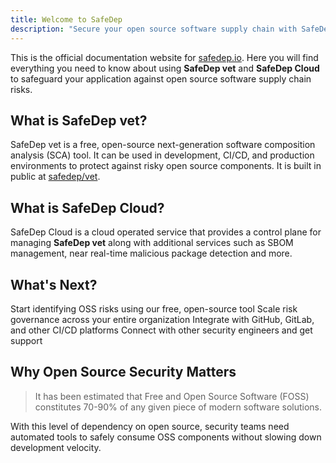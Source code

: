 ```yaml
---
title: Welcome to SafeDep
description: "Secure your open source software supply chain with SafeDep"
---
```


This is the official documentation website for [safedep.io](https://safedep.io). 
Here you will find everything you need to know about using **SafeDep vet** and **SafeDep Cloud** to safeguard your application against open source software supply chain risks.

## What is SafeDep vet?

SafeDep vet is a free, open-source next-generation software composition analysis (SCA) tool.
It can be used in development, CI/CD, and production environments to protect against risky open source components.
It is built in public at [safedep/vet](https://github.com/safedep/vet).

## What is SafeDep Cloud?

SafeDep Cloud is a cloud operated service that provides a control plane for managing **SafeDep vet** along
with additional services such as SBOM management, near real-time malicious package detection and more.


## What's Next?

<CardGroup cols={2}>
  <Card
    title="Quick Start with vet"
    icon="rocket"
    href="/quickstart"
  >
    Start identifying OSS risks using our free, open-source tool
  </Card>
  <Card
    title="SafeDep Cloud"
    icon="cloud"
    href="/cloud/quickstart"
  >
    Scale risk governance across your entire organization
  </Card>
  <Card
    title="Integration Guides"
    icon="puzzle-piece"
    href="/guides/github-code-scanning"
  >
    Integrate with GitHub, GitLab, and other CI/CD platforms
  </Card>
  <Card
    title="Join Community"
    icon="users"
    href="https://discord.gg/kAGEj25dCn"
  >
    Connect with other security engineers and get support
  </Card>
</CardGroup>

## Why Open Source Security Matters

> It has been estimated that Free and Open Source Software (FOSS) constitutes 70-90% of any given piece of modern software solutions.

With this level of dependency on open source, security teams need automated tools to safely consume OSS components without slowing down development velocity.
